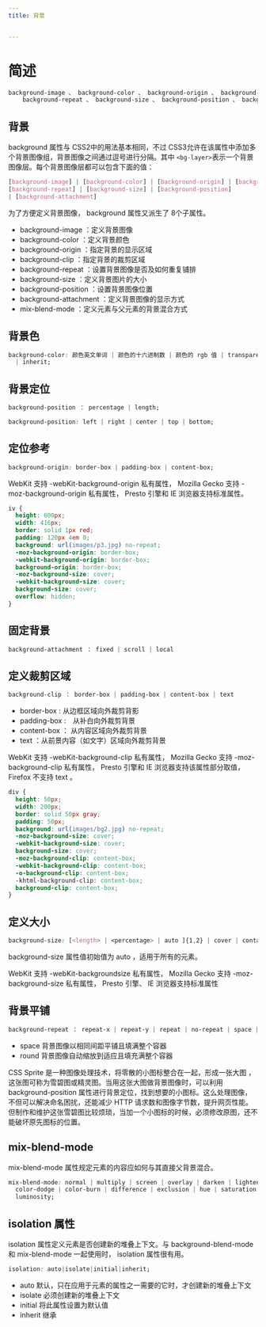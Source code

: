 ```yaml
---
title: 背景


---
```


# 简述

```css
background-image 、 background-color 、 background-origin 、 background-clip 、
    background-repeat 、 background-size 、 background-position 、 background-attachment
```

## 背景

background 属性与 CSS2中的用法基本相同，不过 CSS3允许在该属性中添加多个背景图像组，背景图像之间通过逗号进行分隔。其中 `<bg-layer>`表示一个背景图像层。每个背景图像层都可以包含下面的值：

```css
[background-image] | [background-color] | [background-origin] | [background-clip] |
[background-repeat] | [background-size] | [background-position]
| [background-attachment]
```

为了方便定义背景图像， background 属性又派生了 8个子属性。

- background-image ：定义背景图像
- background-color ：定义背景颜色
- background-origin ：指定背景的显示区域
- background-clip ：指定背景的裁剪区域
- background-repeat ：设置背景图像是否及如何重复铺排
- background-size ：定义背景图片的大小
- background-position ：设置背景图像位置
- background-attachment ：定义背景图像的显示方式
- mix-blend-mode ：定义元素与父元素的背景混合方式

## 背景色

```css
background-color: 颜色英文单词 | 颜色的十六进制数 | 颜色的 rgb 值 | transparent
  | inherit;
```

## 背景定位

```css
background-position ： percentage | length;

background-position: left | right | center | top | bottom;
```

## 定位参考

```css
background-origin: border-box | padding-box | content-box;
```

WebKit 支持 -webKit-background-origin 私有属性， Mozilla Gecko 支持 -moz-background-origin 私有属性， Presto 引擎和 IE 浏览器支持标准属性。

```css
iv {
  height: 600px;
  width: 416px;
  border: solid 1px red;
  padding: 120px 4em 0;
  background: url(images/p3.jpg) no-repeat;
  -moz-background-origin: border-box;
  -webkit-background-origin: border-box;
  background-origin: border-box;
  -moz-background-size: cover;
  -webkit-background-size: cover;
  background-size: cover;
  overflow: hidden;
}
```

## 固定背景

```css
background-attachment ： fixed | scroll | local
```

## 定义裁剪区域

```css
background-clip ： border-box | padding-box | content-box | text
```

- border-box : 从边框区域向外裁剪背影
- padding-box :　从补白向外裁剪背景
- content-box ： 从内容区域向外裁剪背景
- text ：从前景内容（如文字）区域向外裁剪背景

WebKit 支持 -webKit-background-clip 私有属性， Mozilla Gecko 支持 -moz-background-clip 私有属性， Presto 引擎和 IE
浏览器支持该属性部分取值， Firefox 不支持 text 。

```css
div {
  height: 50px;
  width: 200px;
  border: solid 50px gray;
  padding: 50px;
  background: url(images/bg2.jpg) no-repeat;
  -moz-background-size: cover;
  -webkit-background-size: cover;
  background-size: cover;
  -moz-background-clip: content-box;
  -webkit-background-clip: content-box;
  -o-background-clip: content-box;
  -khtml-background-clip: content-box;
  background-clip: content-box;
}
```

## 定义大小

```css
background-size: [<length> | <percentage> | auto ]{1,2} | cover | contain

```

background-size 属性值初始值为 auto ，适用于所有的元素。

WebKit 支持 -webKit-backgroundsize 私有属性， Mozilla Gecko 支持 -moz-background-size 私有属性， Presto 引擎、 IE 浏览器支持标准属性

## 背景平铺

```css
background-repeat ： repeat-x | repeat-y | repeat | no-repeat | space | round
```

- space 背景图像以相同间距平铺且填满整个容器
- round 背景图像自动缩放到适应且填充满整个容器

CSS Sprite 是一种图像处理技术，将零散的小图标整合在一起，形成一张大图 ，这张图可称为雪碧图或精灵图。当用这张大图做背景图像时，可以利用
background-position 属性进行背景定位，找到想要的小图标。这么处理图像，不但可以解决命名困扰，还能减少
HTTP 请求数和图像字节数，提升网页性能。但制作和维护这张雪碧图比较烦琐，当加一个小图标的时候，必须修改原图，还不能破坏原先图标的位置。

## mix-blend-mode

mix-blend-mode 属性规定元素的内容应如何与其直接父背景混合。

```css
mix-blend-mode: normal | multiply | screen | overlay | darken | lighten |
  color-dodge | color-burn | difference | exclusion | hue | saturation | color |
  luminosity;
```

## isolation 属性

isolation 属性定义元素是否创建新的堆叠上下文。与 background-blend-mode 和 mix-blend-mode 一起使用时， isolation 属性很有用。

```css
isolation: auto|isolate|initial|inherit;
```

- auto 默认，只在应用于元素的属性之一需要的它时，才创建新的堆叠上下文
- isolate 必须创建新的堆叠上下文
- initial 将此属性设置为默认值
- inherit 继承

            
